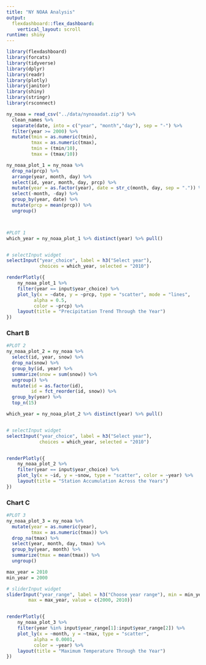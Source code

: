 ```yaml
---
title: "NY NOAA Analysis"
output: 
  flexdashboard::flex_dashboard:
    vertical_layout: scroll
runtime: shiny
---
```


```r
library(flexdashboard)
library(forcats)
library(tidyverse)
library(dplyr)
library(readr)
library(plotly)
library(janitor)
library(shiny)
library(stringr)
library(rsconnect)

ny_noaa = read_csv("../data/nynoaadat.zip") %>%
  clean_names %>%
  separate(date, into = c("year", "month","day"), sep = "-") %>%
  filter(year >= 2000) %>%
  mutate(tmin = as.numeric(tmin),
         tmax = as.numeric(tmax),
         tmin = (tmin/10),
         tmax = (tmax/10))

ny_noaa_plot_1 = ny_noaa %>%
  drop_na(prcp) %>%
  arrange(year, month, day) %>%
  select(id, year, month, day, prcp) %>%
  mutate(year = as.factor(year), date = str_c(month, day, sep = ".")) %>%
  select(-month, -day) %>%
  group_by(year, date) %>%
  mutate(prcp = mean(prcp)) %>%
  ungroup()



#PLOT 1
which_year = ny_noaa_plot_1 %>% distinct(year) %>% pull()


# selectInput widget
selectInput("year_choice", label = h3("Select year"),
            choices = which_year, selected = "2010")

renderPlotly({
    ny_noaa_plot_1 %>%
    filter(year == input$year_choice) %>%
    plot_ly(x = ~date, y = ~prcp, type = "scatter", mode = "lines",
          alpha = 0.5,
          color = ~prcp) %>%
    layout(title = "Precipitation Trend Through the Year")
})

```


### Chart B

```r
#PLOT 2
ny_noaa_plot_2 = ny_noaa %>%
  select(id, year, snow) %>%
  drop_na(snow) %>%
  group_by(id, year) %>%
  summarize(snow = sum(snow)) %>%
  ungroup() %>%
  mutate(id = as.factor(id),
         id = fct_reorder(id, snow)) %>%
  group_by(year) %>%
  top_n(15)

which_year = ny_noaa_plot_2 %>% distinct(year) %>% pull()


# selectInput widget
selectInput("year_choice", label = h3("Select year"),
            choices = which_year, selected = "2010")


renderPlotly({
    ny_noaa_plot_2 %>%
    filter(year == input$year_choice) %>%
    plot_ly(x = ~id, y = ~snow, type = "scatter", color = ~year) %>%
    layout(title = "Station Accumulation Across the Years")
})
```

### Chart C

```r
#PLOT 3
ny_noaa_plot_3 = ny_noaa %>%
  mutate(year = as.numeric(year), 
         tmax = as.numeric(tmax)) %>%
  drop_na(tmax) %>%
  select(year, month, day, tmax) %>%
  group_by(year, month) %>%
  summarize(tmax = mean(tmax)) %>%
  ungroup()

max_year = 2010
min_year = 2000

# sliderInput widget
sliderInput("year_range", label = h3("Choose year range"), min = min_year,
        max = max_year, value = c(2000, 2010))


renderPlotly({
    ny_noaa_plot_3 %>%
    filter(year %in% input$year_range[1]:input$year_range[2]) %>%
    plot_ly(x = ~month, y = ~tmax, type = "scatter",
          alpha = 0.0001,
          color = ~year) %>%
    layout(title = "Maximum Temperature Through the Year")
})
```
